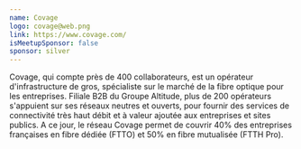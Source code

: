 ```yaml
---
name: Covage
logo: covage@web.png
link: https://www.covage.com/
isMeetupSponsor: false
sponsor: silver
---
```


Covage, qui compte près de 400 collaborateurs, est un opérateur d'infrastructure 
de gros, spécialiste sur le marché de la fibre optique pour les entreprises. 
Filiale B2B du Groupe Altitude, plus de 200 opérateurs s'appuient sur ses réseaux 
neutres et ouverts, pour fournir des services de connectivité très haut débit et 
à valeur ajoutée aux entreprises et sites publics. A ce jour, le réseau Covage 
permet de couvrir 40% des entreprises françaises en fibre dédiée (FTTO) 
et 50% en fibre mutualisée (FTTH Pro).